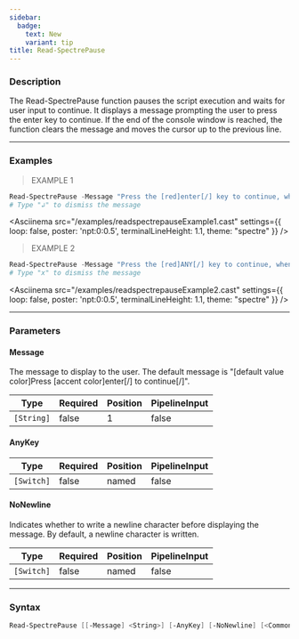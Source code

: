 ```yaml
---
sidebar:
  badge:
    text: New
    variant: tip
title: Read-SpectrePause
---
```





### Description

The Read-SpectrePause function pauses the script execution and waits for user input to continue. It displays a message prompting the user to press the enter key to continue. If the end of the console window is reached, the function clears the message and moves the cursor up to the previous line.

---

### Examples
> EXAMPLE 1

```powershell
Read-SpectrePause -Message "Press the [red]enter[/] key to continue, when you press it this message will disappear..."
# Type "↲" to dismiss the message
```
<Asciinema
    src="/examples/readspectrepauseExample1.cast"
    settings={{
        loop: false,
        poster: 'npt:0:0.5',
        terminalLineHeight: 1.1,
        theme: "spectre"
    }}
/>
> EXAMPLE 2

```powershell
Read-SpectrePause -Message "Press the [red]ANY[/] key to continue, when you press it this message will disappear..."
# Type "x" to dismiss the message
```
<Asciinema
    src="/examples/readspectrepauseExample2.cast"
    settings={{
        loop: false,
        poster: 'npt:0:0.5',
        terminalLineHeight: 1.1,
        theme: "spectre"
    }}
/>

---

### Parameters
#### **Message**
The message to display to the user. The default message is "[default value color]Press [accent color]enter[/] to continue[/]".

|Type      |Required|Position|PipelineInput|
|----------|--------|--------|-------------|
|`[String]`|false   |1       |false        |

#### **AnyKey**

|Type      |Required|Position|PipelineInput|
|----------|--------|--------|-------------|
|`[Switch]`|false   |named   |false        |

#### **NoNewline**
Indicates whether to write a newline character before displaying the message. By default, a newline character is written.

|Type      |Required|Position|PipelineInput|
|----------|--------|--------|-------------|
|`[Switch]`|false   |named   |false        |

---

### Syntax
```powershell
Read-SpectrePause [[-Message] <String>] [-AnyKey] [-NoNewline] [<CommonParameters>]
```
